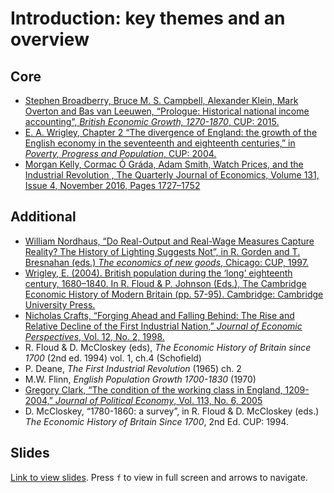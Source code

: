 # Introduction: key themes and an overview

## Core

+ [Stephen Broadberry, Bruce M. S. Campbell, Alexander Klein, Mark Overton and Bas van Leeuwen, "Prologue: Historical national income accounting", *British Economic Growth, 1270-1870*, CUP: 2015.](https://github.com/gabrielfgm/brit_eh_1700_1940/blob/master/pdfs/broadberry_Prologue_British_Economic_Growth.pdf)
+ [E. A. Wrigley, Chapter 2 "The divergence of England: the growth of the English economy in the seventeenth and eighteenth centuries," in *Poverty, Progress and Population*, CUP: 2004.](https://ebookcentral.proquest.com/lib/kcl/reader.action?docID=255180&ppg=60)
+ [Morgan Kelly, Cormac Ó Gráda, Adam Smith, Watch Prices, and the Industrial Revolution , The Quarterly Journal of Economics, Volume 131, Issue 4, November 2016, Pages 1727–1752](https://doi.org/10.1093/qje/qjw026)

## Additional

+ [William Nordhaus, "Do Real-Output and Real-Wage Measures Capture Reality? The History of Lighting Suggests Not", in R. Gorden and T. Bresnahan (eds.) *The economics of new goods*, Chicago: CUP, 1997.](https://www.nber.org/books-and-chapters/economics-new-goods/do-real-output-and-real-wage-measures-capture-reality-history-lighting-suggests-not)
+ [Wrigley, E. (2004). British population during the ‘long’ eighteenth century, 1680–1840. In R. Floud & P. Johnson (Eds.), The Cambridge Economic History of Modern Britain (pp. 57-95). Cambridge: Cambridge University Press.](https://doi.org/10.1017/CHOL9780521820363.004)
+ [Nicholas Crafts, "Forging Ahead and Falling Behind: The Rise and Relative Decline of the First Industrial Nation," *Journal of Economic Perspectives*, Vol. 12, No. 2, 1998.](https://www.jstor.org/stable/2646970)
+ R. Floud & D. McCloskey (eds), *The Economic History of Britain since 1700* (2nd ed. 1994) vol. 1, ch.4 (Schofield)
+ P. Deane, *The First Industrial Revolution* (1965) ch. 2
+ M.W. Flinn, *English Population Growth 1700-1830* (1970)
+ [Gregory Clark, "The condition of the working class in England, 1209-2004," *Journal of Political Economy*, Vol. 113, No. 6, 2005](https://www.journals.uchicago.edu/doi/10.1086/498123)
+ D. McCloskey, "1780-1860: a survey", in R. Floud & D. McCloskey (eds.) *The Economic History of Britain Since 1700*, 2nd Ed. CUP: 1994.

## Slides

[Link to view slides](https://gabrielfgm.github.io/beh-slides/01_long_run_overview.html#1). Press `f` to view in full screen and arrows to navigate.

